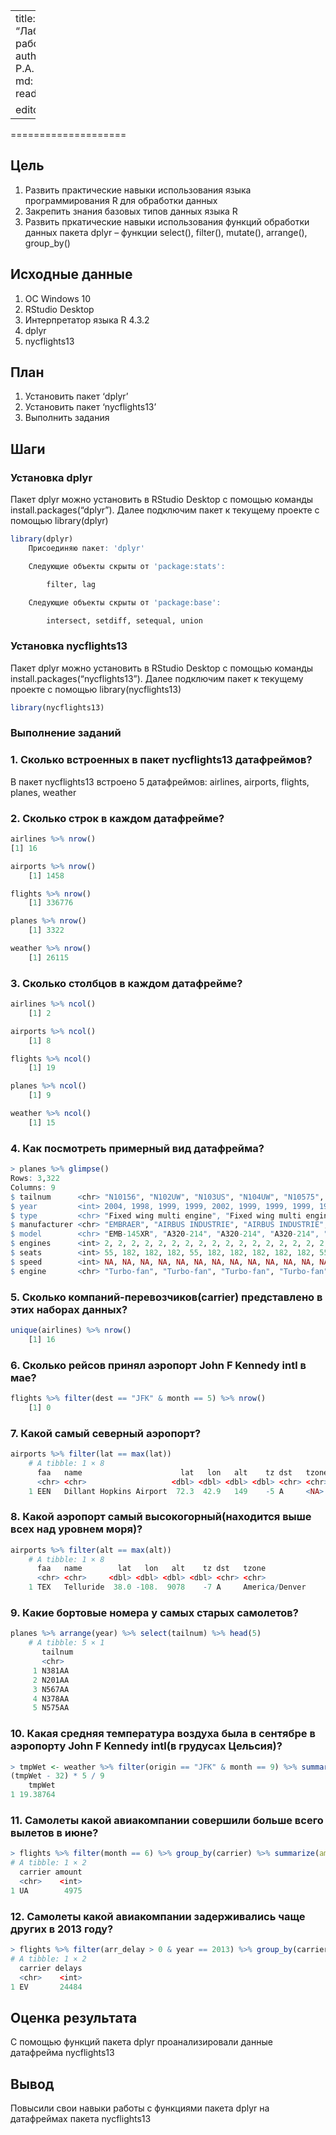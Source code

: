-----
title: "Лабораторная работа №3"
author: Газиков Р.А.
format:
    md:
        output-file: readme.md
    
editor: visual
-----
====================


## Цель

1.  Развить практические навыки использования языка программирования R
    для обработки данных
2.  Закрепить знания базовых типов данных языка R
3.  Развить пркатические навыки использования функций обработки данных
    пакета dplyr – функции select(), filter(), mutate(), arrange(),
    group_by()

## Исходные данные

1.  ОС Windows 10
2.  RStudio Desktop
3.  Интерпретатор языка R 4.3.2
4.  dplyr
5.  nycflights13

## План

1.  Установить пакет ‘dplyr’
2.  Установить пакет ‘nycflights13’
3.  Выполнить задания

## Шаги

### Установка dplyr

Пакет dplyr можно установить в RStudio Desktop с помощью команды
install.packages(“dplyr”). Далее подключим пакет к текущему проекте с
помощью library(dplyr)

``` r
library(dplyr)
    Присоединяю пакет: 'dplyr'

    Следующие объекты скрыты от 'package:stats':

        filter, lag

    Следующие объекты скрыты от 'package:base':

        intersect, setdiff, setequal, union
```

### Установка nycflights13

Пакет dplyr можно установить в RStudio Desktop с помощью команды
install.packages(“nycflights13”). Далее подключим пакет к текущему
проекте с помощью library(nycflights13)

``` r
library(nycflights13)
```

### Выполнение заданий

### 1. Сколько встроенных в пакет nycflights13 датафреймов?

В пакет nycflights13 встроено 5 датафреймов: 
airlines, airports, flights, planes, weather

### 2. Сколько строк в каждом датафрейме?

``` r
airlines %>% nrow()
[1] 16
```

``` r
airports %>% nrow()
    [1] 1458
```

``` r
flights %>% nrow()
    [1] 336776
```

``` r
planes %>% nrow()
    [1] 3322
```

``` r
weather %>% nrow()
    [1] 26115
```
### 3. Сколько столбцов в каждом датафрейме?

``` r
airlines %>% ncol()
    [1] 2
```

``` r
airports %>% ncol()
    [1] 8
```

``` r
flights %>% ncol()
    [1] 19
```

``` r
planes %>% ncol()
    [1] 9
```

``` r
weather %>% ncol()
    [1] 15
```

### 4. Как посмотреть примерный вид датафрейма?

``` r
> planes %>% glimpse()
Rows: 3,322
Columns: 9
$ tailnum      <chr> "N10156", "N102UW", "N103US", "N104UW", "N10575", "N105UW", "N107US", "N108UW", "N109UW", "N110UW", "N11106", "N11107", "N11109", "N1111…
$ year         <int> 2004, 1998, 1999, 1999, 2002, 1999, 1999, 1999, 1999, 1999, 2002, 2002, 2002, 2002, 2002, 2003, 2003, 2003, 2003, 2003, 2004, 2004, 2004…
$ type         <chr> "Fixed wing multi engine", "Fixed wing multi engine", "Fixed wing multi engine", "Fixed wing multi engine", "Fixed wing multi engine", "…
$ manufacturer <chr> "EMBRAER", "AIRBUS INDUSTRIE", "AIRBUS INDUSTRIE", "AIRBUS INDUSTRIE", "EMBRAER", "AIRBUS INDUSTRIE", "AIRBUS INDUSTRIE", "AIRBUS INDUST…
$ model        <chr> "EMB-145XR", "A320-214", "A320-214", "A320-214", "EMB-145LR", "A320-214", "A320-214", "A320-214", "A320-214", "A320-214", "EMB-145XR", "…
$ engines      <int> 2, 2, 2, 2, 2, 2, 2, 2, 2, 2, 2, 2, 2, 2, 2, 2, 2, 2, 2, 2, 2, 2, 2, 2, 2, 2, 2, 2, 2, 2, 2, 2, 2, 2, 2, 2, 2, 2, 2, 2, 2, 2, 2, 2, 2, 2…
$ seats        <int> 55, 182, 182, 182, 55, 182, 182, 182, 182, 182, 55, 55, 55, 55, 55, 55, 55, 55, 55, 55, 55, 55, 55, 55, 55, 55, 55, 55, 55, 55, 55, 55, …
$ speed        <int> NA, NA, NA, NA, NA, NA, NA, NA, NA, NA, NA, NA, NA, NA, NA, NA, NA, NA, NA, NA, NA, NA, NA, NA, NA, NA, NA, NA, NA, NA, NA, NA, NA, NA, …
$ engine       <chr> "Turbo-fan", "Turbo-fan", "Turbo-fan", "Turbo-fan", "Turbo-fan", "Turbo-fan", "Turbo-fan", "Turbo-fan", "Turbo-fan", "Turbo-fan", "Turbo…
```

### 5. Сколько компаний-перевозчиков(carrier) представлено в этих наборах данных?

``` r
unique(airlines) %>% nrow()
    [1] 16
```

### 6. Сколько рейсов принял аэропорт John F Kennedy intl в мае?

``` r
flights %>% filter(dest == "JFK" & month == 5) %>% nrow()
    [1] 0
```

### 7. Какой самый северный аэропорт?

``` r
airports %>% filter(lat == max(lat))
    # A tibble: 1 × 8
      faa   name                      lat   lon   alt    tz dst   tzone
      <chr> <chr>                   <dbl> <dbl> <dbl> <dbl> <chr> <chr>
    1 EEN   Dillant Hopkins Airport  72.3  42.9   149    -5 A     <NA> 
```

### 8. Какой аэропорт самый высокогорный(находится выше всех над уровнем моря)?

``` r
airports %>% filter(alt == max(alt))
    # A tibble: 1 × 8
      faa   name        lat   lon   alt    tz dst   tzone         
      <chr> <chr>     <dbl> <dbl> <dbl> <dbl> <chr> <chr>         
    1 TEX   Telluride  38.0 -108.  9078    -7 A     America/Denver
```

### 9. Какие бортовые номера у самых старых самолетов?

``` r
planes %>% arrange(year) %>% select(tailnum) %>% head(5)
    # A tibble: 5 × 1
       tailnum
       <chr>  
     1 N381AA 
     2 N201AA 
     3 N567AA 
     4 N378AA 
     5 N575AA 
```

### 10. Какая средняя температура воздуха была в сентябре в аэропорту John F Kennedy intl(в грудусах Цельсия)?

``` r
> tmpWet <- weather %>% filter(origin == "JFK" & month == 9) %>% summarise(tmpWet = mean(temp))
(tmpWet - 32) * 5 / 9
    tmpWet
1 19.38764
```

### 11. Самолеты какой авиакомпании совершили больше всего вылетов в июне?

``` r
> flights %>% filter(month == 6) %>% group_by(carrier) %>% summarize(amount = n()) %>% arrange(desc(amount)) %>% head(1)
# A tibble: 1 × 2
  carrier amount
  <chr>    <int>
1 UA        4975
```

### 12. Самолеты какой авиакомпании задерживались чаще других в 2013 году?

``` r
> flights %>% filter(arr_delay > 0 & year == 2013) %>% group_by(carrier) %>% summarise(delays = n()) %>% arrange(desc(delays)) %>% head(1)
# A tibble: 1 × 2
  carrier delays
  <chr>    <int>
1 EV       24484
```

## Оценка результата

С помощью функций пакета dplyr проанализировали данные датафрейма nycflights13

## Вывод

Повысили свои навыки работы с функциями пакета dplyr на датафреймах пакета nycflights13